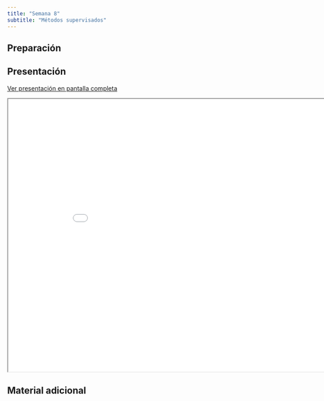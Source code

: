```yaml
---
title: "Semana 8"
subtitle: "Métodos supervisados"
---
```


## Preparación


## Presentación

[Ver presentación en pantalla completa](../slides/lec_week8.html)

```{=html}
<iframe class="slide-deck" src="../slides/lec_week8.html" height="630" width="900"></iframe>
```

## Material adicional